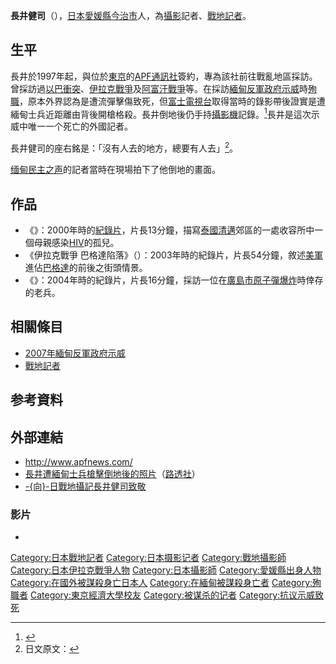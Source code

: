 {{japanese|image = Nagaikenji.jpg|japanese=長井 健司|kana=ながい けんじ|romaji=Nagai Kenji}}
'''長井健司'''（{{bd|1957年|8月27日|2007年|9月27日|catIdx=Nagai Kenji}}），[[日本|日本]][[愛媛縣|愛媛縣]][[今治市|今治市]]人，為[[攝影|攝影]]記者、[[戰地記者|戰地記者]]。

==生平==
長井於1997年起，與位於[[東京|東京]]的[[APF通訊社|APF通訊社]]簽約，專為該社前往戰亂地區採訪。曾採訪過[[以巴衝突|以巴衝突]]、[[伊拉克戰爭|伊拉克戰爭]]及[[阿富汗戰爭_(2001年)|阿富汗戰爭]]等。在採訪[[2007年緬甸反軍政府示威|緬甸反軍政府示威]]時[[殉職|殉職]]，原本外界認為是遭流彈擊傷致死，但[[富士電視台|富士電視台]]取得當時的錄影帶後證實是遭緬甸士兵近距離由背後開槍格殺。長井倒地後仍手持[[攝影機|攝影機]]記錄。<ref>{{cite news| title = Video shows Japanese journalist 'being shot deliberately'| publisher = [[Times_Online|Times Online]]| date = 2007-09-28| url = http://www.timesonline.co.uk/tol/news/world/asia/article2550369.ece| accessdate = 2007-09-28| archive-date = 2007-10-10| archive-url = https://web.archive.org/web/20071010155655/http://www.timesonline.co.uk/tol/news/world/asia/article2550369.ece| dead-url = no}}</ref>長井是這次示威中唯一一个死亡的外國記者。

長井健司的座右銘是：「沒有人去的地方，總要有人去」<ref>日文原文：{{lang|ja|誰も行かないところに誰かが行かなければ}}</ref>。

[[缅甸民主之声|缅甸民主之声]]的記者當時在現場拍下了他倒地的畫面。

==作品==
* 《{{lang|ja|バーンロムサイ}}》：2000年時的[[紀錄片|紀錄片]]，片長13分鐘，描寫[[泰國|泰國]][[清邁|清邁]]郊區的一處收容所中一個母親感染[[HIV|HIV]]的孤兒。
* 《伊拉克戰爭 巴格達陷落》（{{lang|ja|イラク戦争　バクダット陥落}}）：2003年時的紀錄片，片長54分鐘，敘述[[美軍|美軍]]進佔[[巴格達|巴格達]]的前後之街頭情景。
* 《{{lang|ja|家に灯った原爆の火}}》：2004年時的紀錄片，片長16分鐘，採訪一位在[[廣島市原子彈爆炸|廣島市原子彈爆炸]]時倖存的老兵。

==相關條目==
* [[2007年緬甸反軍政府示威|2007年緬甸反軍政府示威]]
* [[戰地記者|戰地記者]]

==参考資料==
<div class="references-small">
<references />
</div>

==外部連結==
* http://www.apfnews.com/ {{Wayback|url=http://www.apfnews.com/ |date=20090519063916 }}
* [https://www.reuters.com/article/idJPJAPAN-28109820070928 長井遭緬甸士兵槍擊倒地後的照片]（[[路透社|路透社]]）
* [http://www.cuhkacs.org/~henryporter/blog/read.php?509 -{向}-日戰地攝記長井健司致敬]
===影片===

* {{youtube|StUMEi5t0Jk|長井的記錄片作品：《伊拉克戰爭 巴格達陷落》}}

{{Authority control}}
{{DEFAULTSORT:Nagai Kenji}}
[[Category:日本戰地記者|Category:日本戰地記者]]
[[Category:日本摄影记者|Category:日本摄影记者]]
[[Category:戰地攝影師|Category:戰地攝影師]]
[[Category:日本伊拉克戰爭人物|Category:日本伊拉克戰爭人物]]
[[Category:日本攝影師|Category:日本攝影師]]
[[Category:愛媛縣出身人物|Category:愛媛縣出身人物]]
[[Category:在國外被謀殺身亡日本人|Category:在國外被謀殺身亡日本人]]
[[Category:在緬甸被謀殺身亡者|Category:在緬甸被謀殺身亡者]]
[[Category:殉職者|Category:殉職者]]
[[Category:東京經濟大學校友|Category:東京經濟大學校友]]
[[Category:被谋杀的记者|Category:被谋杀的记者]]
[[Category:抗议示威致死|Category:抗议示威致死]]
